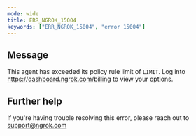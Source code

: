 ```yaml
---
mode: wide
title: ERR_NGROK_15004
keywords: ["ERR_NGROK_15004", "error 15004"]
---
```


## Message

This agent has exceeded its policy rule limit of `LIMIT`. Log into https://dashboard.ngrok.com/billing to view your options.

## Further help

If you're having trouble resolving this error, please reach out to [support@ngrok.com](mailto:support@ngrok.com?subject=Help%20with%20ERR_NGROK_15004)
